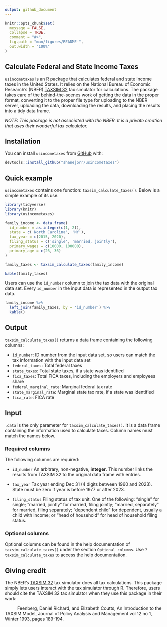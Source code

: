 ```yaml
---
output: github_document
---
```


<!-- README.md is generated from README.Rmd. Please edit that file -->

```r
knitr::opts_chunk$set(
  message = FALSE,
  collapse = TRUE,
  comment = "#>",
  fig.path = "man/figures/README-",
  out.width = "100%"
)
```

<!-- badges: start -->
<!-- badges: end -->

## Calculate Federal and State Income Taxes

`usincometaxes` is an R package that calculates federal and state income taxes in the United States.
It relies on the National Bureau of Economic Research's (NBER) [TAXSIM 32](https://users.nber.org/~taxsim/taxsim32/) 
tax simulator for calculations. The package takes care of the behind-the-scenes work of getting the 
data in the proper format, converting it to the proper file type for uploading to the NBER server, 
uploading the data, downloading the results, and placing the results into a tidy data frame.

*NOTE: This package is not associated with the NBER. It is a private creation that uses their wonderful tax calculator.*

## Installation

You can install `usincometaxes` from [GitHub](https://github.com/shanejorr/usincometaxes) with:

```r
devtools::install_github("shanejorr/usincometaxes")
```

## Quick example

`usincometaxes` contains one function: `taxsim_calculate_taxes()`. Below is a simple example of its use.

```r
library(tidyverse)
library(knitr)
library(usincometaxes)

family_income <- data.frame(
  id_number = as.integer(c(1, 2)),
  state = c('North Carolina', 'NY'),
  tax_year = c(2015, 2020),
  filing_status = c('single', 'married, jointly'),
  primary_wages = c(10000, 100000),
  primary_age = c(26, 36)
)

family_taxes <- taxsim_calculate_taxes(family_income)
```

```r
kable(family_taxes)
```

Users can use the `id_number` column to join the tax data with the original data set. Every `id_number` in
the input data is represented in the output tax data.

```r
family_income %>%
  left_join(family_taxes, by = 'id_number') %>%
  kable()
```

## Output

`taxsim_calculate_taxes()` returns a data frame containing the following columns:

- `id_number`: ID number from the input data set, so users can match the tax information
    with the input data set
- `federal_taxes`: Total federal taxes
- `state_taxes`: Total state taxes, if a state was identified
- `fica_taxes`: Total FICA taxes, including the employers and employees share
- `federal_marginal_rate`: Marginal federal tax rate
- `state_marginal_rate`: Marginal state tax rate, if a state was identified
- `fica_rate`: FICA rate

## Input

`.data` is the only parameter for `taxsim_calculate_taxes()`. It is a data frame containing the information
used to calculate taxes. Column names must match the names below.

### Required columns

The following columns are required:

- `id_number` An arbitrary, non-negative, **integer**. This number links the results from TAXSIM 32 to the original data frame with entries.

- `tax_year` Tax year ending Dec 31 (4 digits between 1960 and 2023). State must be zero if year is before 1977 or after 2023.

- `filing_status` Filing status of tax unit. One of the following: "single" for single; "married, jointly" for married, filing jointly; "married, separately" for married, filing separately; "dependent child" for dependent, usually a child with income; or "head of household" for head of household filing status.

### Optional columns

Optional columns can be found in the help documentation of `taxsim_calculate_taxes()` under the section `Optional columns`. Use `?taxsim_calculate_taxes` to access the help documentation.

## Giving credit

The NBER's [TAXSIM 32](https://users.nber.org/~taxsim/taxsim32/) tax simulator does all tax calculations. 
This package simply lets users interact with the tax simulator through R. Therefore, users should 
cite the TAXSIM 32 tax simulator when they use this package in their work:

|           Feenberg, Daniel Richard, and Elizabeth Coutts, An Introduction to the TAXSIM Model, Journal of Policy Analysis and Management vol 12 no 1, Winter 1993, pages 189-194.
